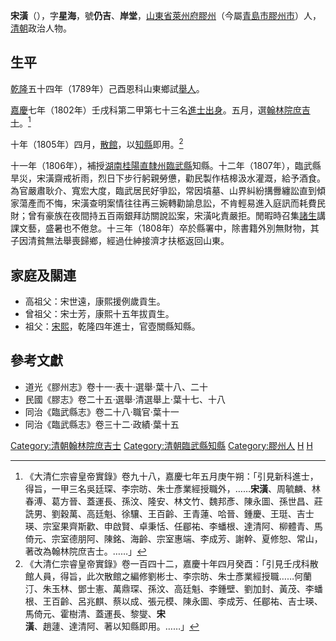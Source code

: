 '''宋潢'''（{{bd|？年||1808年|catIdx=S宋}}），字'''星海'''，號'''仍吉'''、'''岸堂'''，[[山東省|山東省]][[萊州府|萊州府]][[膠州|膠州]]（今屬[[青島市|青島市]][[膠州市|膠州市]]）人，[[清朝|清朝]]政治人物。

==生平==
[[乾隆|乾隆]]五十四年（1789年）己酉恩科山東鄉試[[舉人|舉人]]。

[[嘉慶|嘉慶]]七年（1802年）壬戌科第二甲第七十三名[[進士出身|進士出身]]。五月，選[[翰林院|翰林院]][[庶吉士|庶吉士]]。<ref>《大清仁宗睿皇帝實錄》卷九十八，嘉慶七年五月庚午朔：「引見新科進士，得旨，一甲三名吳廷琛、李宗昉、朱士彥業經授職外，……'''宋潢'''、周毓麟、林春溥、葛方晉、蓋運長、孫汶、隆安、林文竹、魏邦彥、陳永圖、孫世昌、莊詵男、劉穀萬、高廷魁、徐驤、王百齡、王青蓮、哈晉、鍾慶、王珽、吉士瑛、宗室果齊斯歡、申啟賢、卓秉恬、任郿祐、李蟠根、達清阿、柳體青、馬倚元、宗室德朋阿、陳銘、海齡、宗室惠端、李成芳、謝幹、夏修恕、常山，著改為翰林院庶吉士。……」</ref>

十年（1805年）四月，[[散館|散館]]，以[[知縣|知縣]]即用。<ref>《大清仁宗睿皇帝實錄》卷一百四十二，嘉慶十年四月癸酉：「引見壬戌科散館人員，得旨，此次散館之編修劉彬士、李宗昉、朱士彥業經授職……何蘭汀、朱玉林、鄧士憲、萬鼎琛、孫汶、高廷魁、李鍾壁、劉加封、黃茂、李蟠根、王百齡、呂兆麒、蔡以成、張元模、陳永圖、李成芳、任郿祐、吉士瑛、馬倚元、霍樹清、蓋運長、黎燮、'''宋潢'''、趙蘧、達清阿、著以知縣即用。……」</ref>

十一年（1806年），補授[[湖南|湖南]][[桂陽直隸州|桂陽直隸州]][[臨武縣|臨武縣]]知縣。十二年（1807年），臨武縣旱災，宋潢齋戒祈雨，烈日下步行躬親勞憊，勸民製作桔槔汲水灌溉，給予酒食。為官嚴肅耿介、寬宏大度，臨武居民好爭訟，常因墳墓、山界糾紛搆釁纏訟直到傾家蕩產而不悔，宋潢查明案情往往再三婉轉勸諭息訟，不肯輕易進入庭訊而耗費民財；曾有豪族在夜間持五百兩銀拜訪關說訟案，宋潢叱責嚴拒。閒暇時召集[[諸生|諸生]]講課文藝，盛暑也不倦怠。十三年（1808年）卒於縣署中，除書籍外別無財物，其子因清貧無法舉喪歸鄉，經過仕紳接濟才扶柩返回山東。

==家庭及關連==
*高祖父：宋世遠，康熙援例歲貢生。
*曾祖父：宋士芳，康熙十五年拔貢生。
*祖父：[[宋熙|宋熙]]，乾隆四年進士，官壺關縣知縣。

==參考文獻==
{{reflist}}
*道光《膠州志》卷十一·表十·選舉·葉十八、二十
*民國《膠志》卷二十五·選舉·清選舉上·葉十七、十八
*同治《臨武縣志》卷二十八·職官·葉十一
*同治《臨武縣志》卷三十二·政績·葉十五

{{嘉慶七年壬戌科殿試金榜}}
{{DEFAULTSORT:S宋}}
[[Category:清朝翰林院庶吉士|Category:清朝翰林院庶吉士]]
[[Category:清朝臨武縣知縣|Category:清朝臨武縣知縣]]
[[Category:膠州人|Category:膠州人]]
[[Category:宋姓|H]]
[[Category:膠州宋氏|H]]